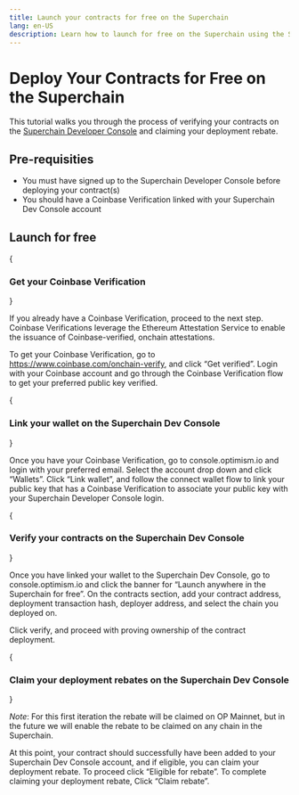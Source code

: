 ```yaml
---
title: Launch your contracts for free on the Superchain
lang: en-US
description: Learn how to launch for free on the Superchain using the Superchain Developer Console
---
```



# Deploy Your Contracts for Free on the Superchain

This tutorial walks you through the process of verifying your contracts on the [Superchain Developer Console](https://console.optimism.io) and claiming your deployment rebate.

## Pre-requisities

*   You must have signed up to the Superchain Developer Console before deploying your contract(s)
*   You should have a Coinbase Verification linked with your Superchain Dev Console account

## Launch for free

<Steps>
{<h3>Get your Coinbase Verification</h3>}

If you already have a Coinbase Verification, proceed to the next step. Coinbase Verifications leverage the Ethereum Attestation Service to enable the issuance of Coinbase-verified, onchain attestations.

To get your Coinbase Verification, go to https://www.coinbase.com/onchain-verify, and click “Get verified”. Login with your Coinbase account and go through the Coinbase Verification flow to get your preferred public key verified. 

{<h3>Link your wallet on the Superchain Dev Console</h3>}

Once you have your Coinbase Verification, go to console.optimism.io and login with your preferred email. Select the account drop down and click “Wallets”. Click “Link wallet”, and follow the connect wallet flow to link your public key that has a Coinbase Verification to associate your public key with your Superchain Developer Console login.

{<h3>Verify your contracts on the Superchain Dev Console</h3>}

Once you have linked your wallet to the Superchain Dev Console, go to console.optimism.io and click the banner for “Launch anywhere in the Superchain for free”. On the contracts section, add your contract address, deployment transaction hash, deployer address, and select the chain you deployed on. 

Click verify, and proceed with proving ownership of the contract deployment.

{<h3>Claim your deployment rebates on the Superchain Dev Console</h3>}

*Note*: For this first iteration the rebate will be claimed on OP Mainnet, but in the future we will enable the rebate to be claimed on any chain in the Superchain. 

At this point, your contract should successfully have been added to your Superchain Dev Console account, and if eligible, you can claim your deployment rebate. To proceed click “Eligible for rebate”. To complete claiming your deployment rebate, Click “Claim rebate”. 


